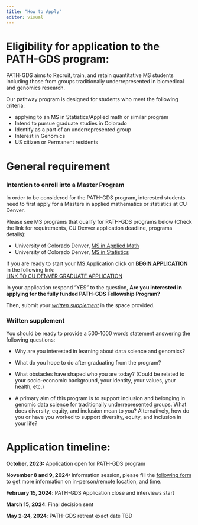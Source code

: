 ```yaml
---
title: "How to Apply"
editor: visual
---
```


# Eligibility for application to the PATH-GDS program:

PATH-GDS aims to Recruit, train, and retain quantitative MS students including those from groups traditionally underrepresented in biomedical and genomics research.

Our pathway program is designed for students who meet the following criteria:

-   applying to an MS in Statistics/Applied math or similar program
-   Intend to pursue graduate studies in Colorado
-   Identify as a part of an underrepresented group
-   Interest in Genomics
-   US citizen or Permanent residents

# General requirement

### Intention to enroll into a Master Program

In order to be considered for the PATH-GDS program, interested students need to first apply for a Masters in applied mathematics or statistics at CU Denver.

Please see MS programs that qualify for PATH-GDS programs below (Check the link for requirements, CU Denver application deadline, programs details):

-   University of Colorado Denver, [MS in Applied Math](https://clas.ucdenver.edu/mathematical-and-statistical-sciences/master-science-applied-mathematics)
-   University of Colorado Denver, [MS in Statistics](https://clas.ucdenver.edu/mathematical-and-statistical-sciences/master-science-statistics)

If you are ready to start your MS Application click on [**BEGIN APPLICATION**]{.underline} in the following link:\
[LINK TO CU DENVER GRADUATE APPLICATION](https://clas.ucdenver.edu/mathematical-and-statistical-sciences/prospective-students)

In your application respond "YES" to the question, **Are you interested in applying for the fully funded PATH-GDS Fellowship Program?**

Then, submit your [*written supplement*]{.underline} in the space provided.

### Written supplement

You should be ready to provide a 500-1000 words statement answering the following questions:

-   Why are you interested in learning about data science and genomics?

-   What do you hope to do after graduating from the program?

-   What obstacles have shaped who you are today? (Could be related to your socio-economic background, your identity, your values, your health, etc.) 

-   A primary aim of this program is to support inclusion and belonging in genomic data science for traditionally underrepresented groups. What does diversity, equity, and inclusion mean to you? Alternatively, how do you or have you worked to support diversity, equity, and inclusion in your life? 

# Application timeline:

**October, 2023:** Application open for PATH-GDS program

**November 8 and 9, 2024:** Information session, please fill the [following form](https://forms.office.com/r/kLQw9QuD5n) to get more information on in-person/remote location, and time.

**February 15, 2024**: PATH-GDS Application close and interviews start

**March 15, 2024**: Final decision sent

**May 2-24, 2024**: PATH-GDS retreat exact date TBD
